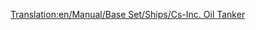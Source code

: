 [[Translation:en/Manual/Base Set/Ships/Cs-Inc. Oil Tanker]]

{{el/Πλοία|Όνομα=Δεξαμενόπλοιο Cs-Inc.
|Image=[[File:en/OilTanker.png|Δεξαμενόπλοιο Cs-Inc.]]
|Κόστος=33.511£ (67.022$)
|Ταχύτητα=40 χλμ/ω (25 μίλια/ω)
|Ετήσια=2.050£ (4.100$)
|Έτος σχεδίασης=1968
|Διάρκεια ζωής=30
|Χωρητικότητα=350.000 λίτρα πετρελαίου
|Περιγραφή= Το δεξαμενόπλοιο Cs-Inc. είναι ένα μεγάλο δεξαμενόπλοιο. Έχει πολύ μεγαλύτερη χωρητικότητα από τον προκάτοχό του, και αναπτύσσει μεγαλύτερη ταχύτητα.
|Πραγματικότητα=Πλασματικό. Το Cs προφανώς σημαίνει Chris Sawyer.
}}